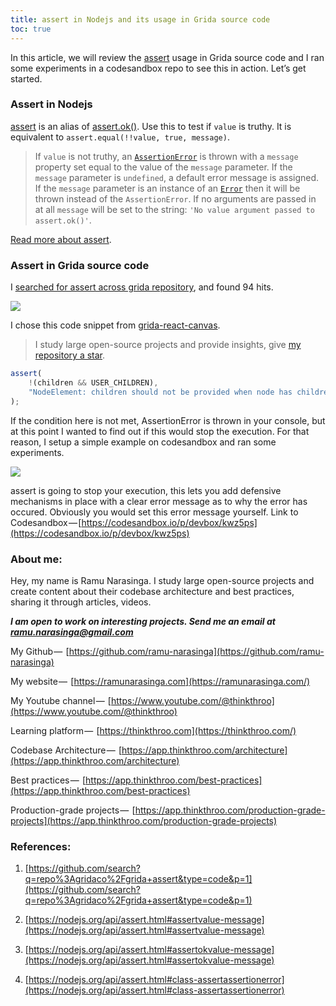```yaml
---
title: assert in Nodejs and its usage in Grida source code
toc: true
---
```


In this article, we will review the [assert](https://nodejs.org/api/assert.html#assertvalue-message) usage in Grida source code and I ran some experiments in a codesandbox repo to see this in action. Let’s get started.

### Assert in Nodejs

[assert](https://nodejs.org/api/assert.html#assertvalue-message) is an alias of [assert.ok()](https://nodejs.org/api/assert.html#assertokvalue-message). Use this to test if `value` is truthy. It is equivalent to `assert.equal(!!value, true, message)`.

> If `value` is not truthy, an [`AssertionError`](https://nodejs.org/api/assert.html#class-assertassertionerror) is thrown with a `message` property set equal to the value of the `message` parameter. If the `message` parameter is `undefined`, a default error message is assigned. If the `message` parameter is an instance of an [`Error`](https://nodejs.org/api/errors.html#class-error) then it will be thrown instead of the `AssertionError`. If no arguments are passed in at all `message` will be set to the string: `'No value argument passed to assert.ok()'`.

[Read more about assert](https://nodejs.org/api/assert.html#assertvalue-message).

### Assert in Grida source code

I [searched for assert across grida repository](https://github.com/search?q=repo%3Agridaco%2Fgrida+assert&type=code&p=1), and found 94 hits.

![](https://cdn-images-1.medium.com/max/1600/1*Zx-d2MruFi_lUQ0WHDlKwQ.png)

I chose this code snippet from [grida-react-canvas](https://github.com/gridaco/grida/blob/c46c184aba6c021ecd798caa708374b7f8938ccd/apps/forms/grida-react-canvas/nodes/node.tsx#L93).

> I study large open-source projects and provide insights, give [my repository a star](https://github.com/ramu-narasinga/thinkthroo).

```js
assert(
    !(children && USER_CHILDREN),
    "NodeElement: children should not be provided when node has children"
);
```

If the condition here is not met, AssertionError is thrown in your console, but at this point I wanted to find out if this would stop the execution. For that reason, I setup a simple example on codesandbox and ran some experiments.

![](https://cdn-images-1.medium.com/max/1600/1*wY9-DMHX9-sH6AFI1r_UOg.png)

assert is going to stop your execution, this lets you add defensive mechanisms in place with a clear error message as to why the error has occured. Obviously you would set this error message yourself. Link to Codesandbox — [https://codesandbox.io/p/devbox/kwz5ps](https://codesandbox.io/p/devbox/kwz5ps)

### About me:

Hey, my name is Ramu Narasinga. I study large open-source projects and create content about their codebase architecture and best practices, sharing it through articles, videos.

***I am open to work on interesting projects. Send me an email at ramu.narasinga@gmail.com***

My Github —  [https://github.com/ramu-narasinga](https://github.com/ramu-narasinga)

My website —  [https://ramunarasinga.com](https://ramunarasinga.com/)

My Youtube channel —  [https://www.youtube.com/@thinkthroo](https://www.youtube.com/@thinkthroo)

Learning platform —  [https://thinkthroo.com](https://thinkthroo.com/)

Codebase Architecture —  [https://app.thinkthroo.com/architecture](https://app.thinkthroo.com/architecture)

Best practices —  [https://app.thinkthroo.com/best-practices](https://app.thinkthroo.com/best-practices)

Production-grade projects —  [https://app.thinkthroo.com/production-grade-projects](https://app.thinkthroo.com/production-grade-projects)

### References:

1. [https://github.com/search?q=repo%3Agridaco%2Fgrida+assert&type=code&p=1](https://github.com/search?q=repo%3Agridaco%2Fgrida+assert&type=code&p=1)
    
2. [https://nodejs.org/api/assert.html#assertvalue-message](https://nodejs.org/api/assert.html#assertvalue-message)
    
3. [https://nodejs.org/api/assert.html#assertokvalue-message](https://nodejs.org/api/assert.html#assertokvalue-message)
    
4. [https://nodejs.org/api/assert.html#class-assertassertionerror](https://nodejs.org/api/assert.html#class-assertassertionerror)